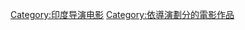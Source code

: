 {{Cat more|塔西姆·辛}}

{{DEFAULTSORT:Singh, Tarsem}}
[[Category:印度导演电影|Category:印度导演电影]]
[[Category:依導演劃分的電影作品|Category:依導演劃分的電影作品]]